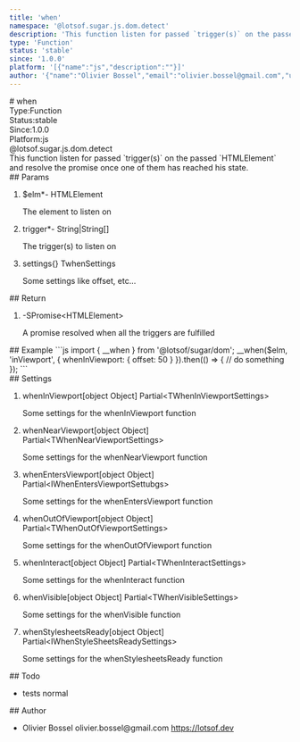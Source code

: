 ```yaml
---
title: 'when'
namespace: '@lotsof.sugar.js.dom.detect'
description: 'This function listen for passed `trigger(s)` on the passed `HTMLElement` and resolve the promise once one of them has reached his state.'
type: 'Function'
status: 'stable'
since: '1.0.0'
platform: '[{"name":"js","description":""}]'
author: '{"name":"Olivier Bossel","email":"olivier.bossel@gmail.com","url":"https://lotsof.dev"}'
---
```

<div class="docmap-mdx">
# when
<div class="_metas">
<div class="_type"><span class="_type-label">Type:</span><span class="_type-value">Function</span></div>
<div class="_status"><span class="_status-label">Status:</span><span class="_status-value -stable">stable</span></div>
<div class="_since"><span class="_since-label">Since:</span><span class="_since-value">1.0.0</span></div>
<div class="_platform"><span class="_platform-label">Platform:</span><span class="_platform-value -js">js</span></div>
</div>
<div class="_namespace">@lotsof.sugar.js.dom.detect</div>
<div class="_description typo-lead typo-format">
This function listen for passed `trigger(s)` on the passed `HTMLElement` and resolve the promise once one of them has reached his state.
</div>
<div class="_params">
## Params
<ol class="_list">
<li class="_item">
<span class="_name">$elm<span class="_required">*</span></span><span class="_default">-</span> <span class="_type">HTMLElement</span>
<p class="_description">The element to listen on</p>
</li>
<li class="_item">
<span class="_name">trigger<span class="_required">*</span></span><span class="_default">-</span> <span class="_type">String&vert;String&lsqb;&rsqb;</span>
<p class="_description">The trigger&lpar;s&rpar; to listen on</p>
</li>
<li class="_item">
<span class="_name">settings</span><span class="_default">&lcub;&rcub;</span> <span class="_type">TwhenSettings</span>
<p class="_description">Some settings like offset&comma; etc&period;&period;&period;</p>
</li>
</ol>
</div>
<div class="_return">
## Return
<ol class="_list">
<li class="_item">
<span class="_default">-</span><span class="_type">SPromise&lt;HTMLElement&gt;</span>
<p class="_description">A promise resolved when all the triggers are fulfilled</p>
</li>
</ol>
</div>
<div class="_examples">
## Example
```js
import { __when } from '@lotsof/sugar/dom';
__when($elm, 'inViewport', {
   whenInViewport: {
      offset: 50
   }
}).then(() => {
     // do something
});
```
</div>
<div class="_settings">
## Settings
<ol class="_list">
<li class="_item">
<span class="_name">whenInViewport</span><span class="_default">&lsqb;object Object&rsqb;</span> <span class="_type">Partial&lt;TWhenInViewportSettings&gt;</span>
<p class="_description">Some settings for the whenInViewport function</p>
</li>
<li class="_item">
<span class="_name">whenNearViewport</span><span class="_default">&lsqb;object Object&rsqb;</span> <span class="_type">Partial&lt;TWhenNearViewportSettings&gt;</span>
<p class="_description">Some settings for the whenNearViewport function</p>
</li>
<li class="_item">
<span class="_name">whenEntersViewport</span><span class="_default">&lsqb;object Object&rsqb;</span> <span class="_type">Partial&lt;IWhenEntersViewportSettubgs&gt;</span>
<p class="_description">Some settings for the whenEntersViewport function</p>
</li>
<li class="_item">
<span class="_name">whenOutOfViewport</span><span class="_default">&lsqb;object Object&rsqb;</span> <span class="_type">Partial&lt;TWhenOutOfViewportSettings&gt;</span>
<p class="_description">Some settings for the whenOutOfViewport function</p>
</li>
<li class="_item">
<span class="_name">whenInteract</span><span class="_default">&lsqb;object Object&rsqb;</span> <span class="_type">Partial&lt;TWhenInteractSettings&gt;</span>
<p class="_description">Some settings for the whenInteract function</p>
</li>
<li class="_item">
<span class="_name">whenVisible</span><span class="_default">&lsqb;object Object&rsqb;</span> <span class="_type">Partial&lt;TWhenVisibleSettings&gt;</span>
<p class="_description">Some settings for the whenVisible function</p>
</li>
<li class="_item">
<span class="_name">whenStylesheetsReady</span><span class="_default">&lsqb;object Object&rsqb;</span> <span class="_type">Partial&lt;IWhenStyleSheetsReadySettings&gt;</span>
<p class="_description">Some settings for the whenStylesheetsReady function</p>
</li>
</ol>
</div>
<div class="_todo">
## Todo
<ul class="_list">
<li class="_item">
<span class="_description">tests</span>
<span class="_priority -normal">normal</span>
</li>
</ul>
</div>
<div class="_author">
## Author
<ul class="_list">
<li class="_item">
<span class="_name">Olivier Bossel</span>
<span class="_email">olivier.bossel@gmail.com</span>
<a href="https://lotsof.dev" target="_blank" class="_url">https://lotsof.dev</a>
</li>
</ul>
</div>
</div>